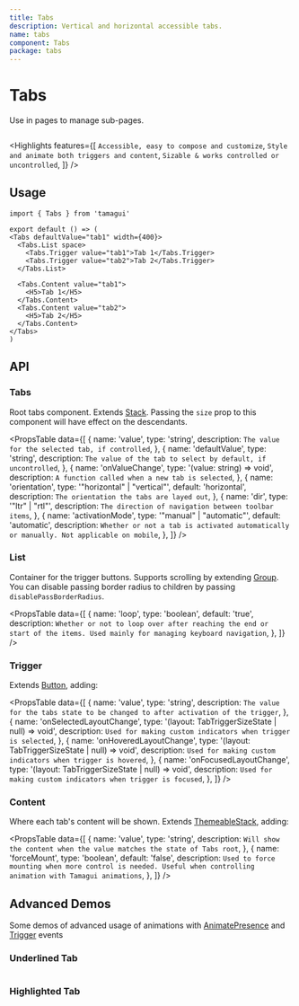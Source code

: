 ```yaml
---
title: Tabs
description: Vertical and horizontal accessible tabs.
name: tabs
component: Tabs
package: tabs
---
```


# Tabs

<Description>Use in pages to manage sub-pages.</Description>

<HeroContainer>
  <TabsDemo />
</HeroContainer>

```tsx hero template=Tabs

```

<Highlights
  features={[
    `Accessible, easy to compose and customize`,
    `Style and animate both triggers and content`,
    `Sizable & works controlled or uncontrolled`,
  ]}
/>

## Usage

```tsx
import { Tabs } from 'tamagui'

export default () => (
<Tabs defaultValue="tab1" width={400}>
  <Tabs.List space>
    <Tabs.Trigger value="tab1">Tab 1</Tabs.Trigger>
    <Tabs.Trigger value="tab2">Tab 2</Tabs.Trigger>
  </Tabs.List>

  <Tabs.Content value="tab1">
    <H5>Tab 1</H5>
  </Tabs.Content>
  <Tabs.Content value="tab2">
    <H5>Tab 2</H5>
  </Tabs.Content>
</Tabs>
)
```

## API

### Tabs

Root tabs component. Extends [Stack](/docs/components/stack). Passing the `size` prop to this component will have effect on the descendants.

<PropsTable
  data={[
    {
      name: 'value',
      type: 'string',
      description: `The value for the selected tab, if controlled`,
    },
    {
      name: 'defaultValue',
      type: 'string',
      description: `The value of the tab to select by default, if uncontrolled`,
    },
    {
      name: 'onValueChange',
      type: '(value: string) => void',
      description: `A function called when a new tab is selected`,
    },
    {
      name: 'orientation',
      type: '"horizontal" | "vertical"',
      default: 'horizontal',
      description: `The orientation the tabs are layed out`,
    },
    {
      name: 'dir',
      type: '"ltr" | "rtl"',
      description: `The direction of navigation between toolbar items`,
    },
    {
      name: 'activationMode',
      type: '"manual" | "automatic"',
      default: 'automatic',
      description: `Whether or not a tab is activated automatically or manually. Not applicable on mobile`,
    },
  ]}
/>

### List

Container for the trigger buttons. Supports scrolling by extending [Group](/docs/components/group). You can disable passing border radius to children by passing `disablePassBorderRadius`.

<PropsTable
  data={[
    {
      name: 'loop',
      type: 'boolean',
      default: 'true',
      description: `Whether or not to loop over after reaching the end or start of the items. Used mainly for managing keyboard navigation`,
    },
  ]}
/>

### Trigger

Extends [Button](/docs/components/button), adding:

<PropsTable
  data={[
    {
      name: 'value',
      type: 'string',
      description: `The value for the tabs state to be changed to after activation of the trigger`,
    },
    {
      name: 'onSelectedLayoutChange',
      type: '(layout: TabTriggerSizeState | null) => void',
      description: `Used for making custom indicators when trigger is selected`,
    },
    {
      name: 'onHoveredLayoutChange',
      type: '(layout: TabTriggerSizeState | null) => void',
      description: `Used for making custom indicators when trigger is hovered`,
    },
    {
      name: 'onFocusedLayoutChange',
      type: '(layout: TabTriggerSizeState | null) => void',
      description: `Used for making custom indicators when trigger is focused`,
    },
  ]}
/>

### Content

Where each tab's content will be shown. Extends [ThemeableStack](/docs/components/stacks#themeablestack), adding:

<PropsTable
  data={[
    {
      name: 'value',
      type: 'string',
      description: `Will show the content when the value matches the state of Tabs root`,
    },
    {
      name: 'forceMount',
      type: 'boolean',
      default: 'false',
      description: `Used to force mounting when more control is needed. Useful when controlling animation with Tamagui animations`,
    },
  ]}
/>

## Advanced Demos

Some demos of advanced usage of animations with [AnimatePresence](/docs/core/animations#animatepresence-and-exitstyle) and [Trigger](#trigger) events

### Underlined Tab

<HeroContainer noPad>
  <TabsUnderlinedDemo />
</HeroContainer>

```tsx hero template=TabsUnderlined

```

### Highlighted Tab

<HeroContainer noPad>
  <TabsHighlightedDemo />
</HeroContainer>

```tsx hero template=TabsHighlighted

```
